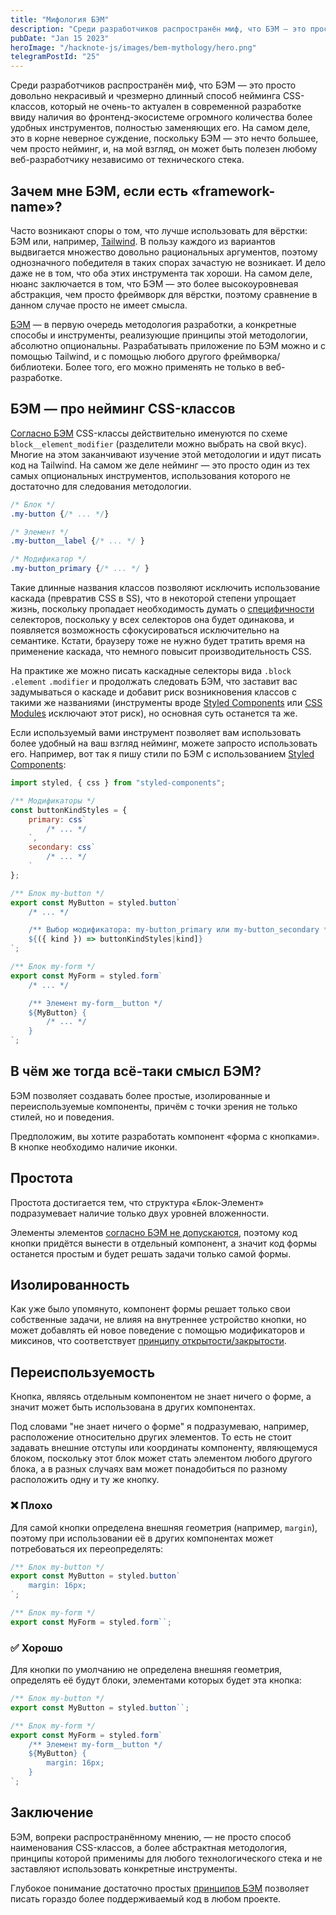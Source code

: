 ```yaml
---
title: "Мифология БЭМ"
description: "Среди разработчиков распространён миф, что БЭМ — это просто довольно некрасивый и чрезмерно длинный способ нейминга CSS-классов, который не очень-то актуален в современной разработке ввиду наличия во фронтенд-экосистеме огромного количества более удобных инструментов, полностью заменяющих его. На самом деле, это в корне неверное суждение, поскольку БЭМ — это нечто большее, чем просто нейминг, и, на мой взгляд, он может быть полезен любому веб-разработчику независимо от технического стека..."
pubDate: "Jan 15 2023"
heroImage: "/hacknote-js/images/bem-mythology/hero.png"
telegramPostId: "25"
---
```


Среди разработчиков распространён миф, что БЭМ — это просто довольно некрасивый и чрезмерно длинный способ нейминга CSS-классов, который не очень-то актуален в современной разработке ввиду наличия во фронтенд-экосистеме огромного количества более удобных инструментов, полностью заменяющих его. На самом деле, это в корне неверное суждение, поскольку БЭМ — это нечто большее, чем просто нейминг, и, на мой взгляд, он может быть полезен любому веб-разработчику независимо от технического стека.

## Зачем мне БЭМ, если есть «framework-name»?
Часто возникают споры о том, что лучше использовать для вёрстки: БЭМ или, например, [Tailwind](https://tailwindcss.com/). В пользу каждого из вариантов выдвигается множество довольно рациональных аргументов, поэтому однозначного победителя в таких спорах зачастую не возникает. И дело даже не в том, что оба этих инструмента так хороши. На самом деле, нюанс заключается в том, что БЭМ — это более высокоуровневая абстракция, чем просто фреймворк для вёрстки, поэтому сравнение в данном случае просто не имеет смысла.

[БЭМ](https://ru.wikipedia.org/wiki/БЭМ) — в первую очередь методология разработки, а конкретные способы и инструменты, реализующие принципы этой методологии, абсолютно опциональны. Разрабатывать приложение по БЭМ можно и с помощью Tailwind, и с помощью любого другого фреймворка/библиотеки. Более того, его можно применять не только в веб-разработке.

## БЭМ — про нейминг CSS-классов
[Согласно БЭМ](https://ru.bem.info/methodology/naming-convention/) CSS-классы действительно именуются по схеме `block__element_modifier` (разделители можно выбрать на свой вкус). Многие на этом заканчивают изучение этой методологии и идут писать код на Tailwind. На самом же деле нейминг — это просто один из тех самых опциональных инструментов, использования которого не достаточно для следования методологии.

```css
/* Блок */
.my-button {/* ... */}

/* Элемент */
.my-button__label {/* ... */ }

/* Модификатор */
.my-button_primary {/* ... */ }
```

Такие длинные названия классов позволяют исключить использование каскада (превратив CSS в SS), что в некоторой степени упрощает жизнь, поскольку пропадает необходимость думать о [специфичности](https://doka.guide/css/specificity/) селекторов, поскольку у всех селекторов она будет одинакова, и появляется возможность сфокусироваться исключительно на семантике. Кстати, браузеру тоже не нужно будет тратить время на применение каскада, что немного повысит производительность CSS.

На практике же можно писать каскадные селекторы вида `.block` `.element` `.modifier` и продолжать следовать БЭМ, что заставит вас задумываться о каскаде и добавит риск возникновения классов с такими же названиями (инструменты вроде [Styled Components](https://styled-components.com/docs/basics#motivation) или [CSS Modules](https://github.com/css-modules/css-modules) исключают этот риск), но основная суть останется та же.

Если используемый вами инструмент позволяет вам использовать более удобный на ваш взгляд нейминг, можете запросто использовать его. Например, вот так я пишу стили по БЭМ с использованием [Styled Components](https://styled-components.com/):

```js
import styled, { css } from "styled-components";

/** Модификаторы */
const buttonKindStyles = {
    primary: css`
        /* ... */
    `,
    secondary: css`
        /* ... */
    `
};

/** Блок my-button */
export const MyButton = styled.button`
    /* ... */

    /** Выбор модификатора: my-button_primary или my-button_secondary */
    ${({ kind }) => buttonKindStyles|kind]}
`;

/** Блок my-form */
export const MyForm = styled.form`
    /* ... */

    /** Элемент my-form__button */
    ${MyButton} {
        /* ... */
    }
`;
```

## В чём же тогда всё-таки смысл БЭМ?
БЭМ позволяет создавать более простые, изолированные и переиспользуемые компоненты, причём с точки зрения не только стилей, но и поведения.

Предположим, вы хотите разработать компонент «форма с кнопками». В кнопке необходимо наличие иконки. 

## Простота
Простота достигается тем, что структура «Блок-Элемент» подразумевает наличие только двух уровней вложенности.

Элементы элементов [согласно БЭМ не допускаются](https://ru.bem.info/methodology/faq/#почему-не-стоит-создавать-элементы-элементов-block__elem1__elem2), поэтому код кнопки придётся вынести в отдельный компонент, а значит код формы останется простым и будет решать задачи только самой формы.

## Изолированность
Как уже было упомянуто, компонент формы решает только свои собственные задачи, не влияя на внутреннее устройство кнопки, но может добавлять ей новое поведение с помощью модификаторов и миксинов, что соответствует [принципу открытости/закрытости](https://ru.wikipedia.org/wiki/Принцип_открытости/закрытости).

## Переиспользуемость
Кнопка, являясь отдельным компонентом не знает ничего о форме, а значит может быть использована в других компонентах.

Под словами "не знает ничего о форме" я подразумеваю, например, расположение относительно других элементов. То есть не стоит задавать внешние отступы или координаты компоненту, являющемуся блоком, поскольку этот блок может стать элементом любого другого блока, а в разных случаях вам может понадобиться по разному расположить одну и ту же кнопку.

### ❌ Плохо
Для самой кнопки определена внешняя геометрия (например, `margin`), поэтому при использовании её в других компонентах может потребоваться их переопределять:

```js
/** Блок my-button */
export const MyButton = styled.button`
    margin: 16px;
`;

/** Блок my-form */
export const MyForm = styled.form``;
```

### ✅ Хорошо
Для кнопки по умолчанию не определена внешняя геометрия, определять её будут блоки, элементами которых будет эта кнопка:

```js
/** Блок my-button */
export const MyButton = styled.button``;

/** Блок my-form */
export const MyForm = styled.form`
    /** Элемент my-form__button */
    ${MyButton} {
        margin: 16px;
    }
`;
```

## Заключение
БЭМ, вопреки распространённому мнению, — не просто способ наименования CSS-классов, а более абстрактная методология, принципы которой применимы для любого технологического стека и не заставляют использовать конкретные инструменты.

Глубокое понимание достаточно простых [принципов БЭМ](https://ru.bem.info/methodology/key-concepts/) позволяет писать гораздо более поддерживаемый код в любом проекте.
